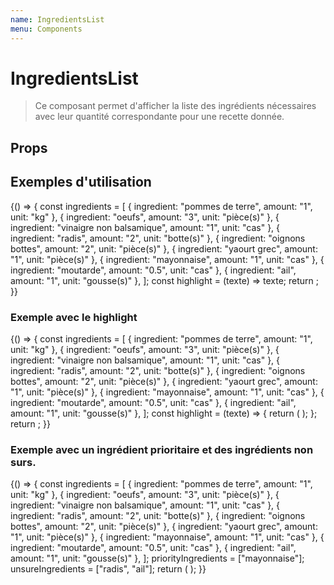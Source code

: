 ```yaml
---
name: IngredientsList
menu: Components
---
```


# IngredientsList


> Ce composant permet d'afficher la liste des ingrédients nécessaires avec leur quantité correspondante pour une recette donnée.

## Props

<Props of={IngredientsList} />

## Exemples d'utilisation

<Playground>
  {() => {
    const ingredients = [
      { ingredient: "pommes de terre", amount: "1", unit: "kg" },
      { ingredient: "oeufs", amount: "3", unit: "pièce(s)" },
      { ingredient: "vinaigre non balsamique", amount: "1", unit: "cas" },
      { ingredient: "radis", amount: "2", unit: "botte(s)" },
      { ingredient: "oignons bottes", amount: "2", unit: "pièce(s)" },
      { ingredient: "yaourt grec", amount: "1", unit: "pièce(s)" },
      { ingredient: "mayonnaise", amount: "1", unit: "cas" },
      { ingredient: "moutarde", amount: "0.5", unit: "cas" },
      { ingredient: "ail", amount: "1", unit: "gousse(s)" },
    ];
    const highlight = (texte) => texte;
    return <IngredientsList ingredients={ingredients} highlight={highlight} />;
  }}
</Playground>

### Exemple avec le highlight

<Playground>
  {() => {
    const ingredients = [
      { ingredient: "pommes de terre", amount: "1", unit: "kg" },
      { ingredient: "oeufs", amount: "3", unit: "pièce(s)" },
      { ingredient: "vinaigre non balsamique", amount: "1", unit: "cas" },
      { ingredient: "radis", amount: "2", unit: "botte(s)" },
      { ingredient: "oignons bottes", amount: "2", unit: "pièce(s)" },
      { ingredient: "yaourt grec", amount: "1", unit: "pièce(s)" },
      { ingredient: "mayonnaise", amount: "1", unit: "cas" },
      { ingredient: "moutarde", amount: "0.5", unit: "cas" },
      { ingredient: "ail", amount: "1", unit: "gousse(s)" },
    ];
    const highlight = (texte) => {
      return (
        <Highlighter
          highlightClassName="searchHighlight"
          searchWords={["yaourt", "mo"]}
          textToHighlight={texte}
        />
      );
    };
    return <IngredientsList ingredients={ingredients} highlight={highlight} />;
  }}
</Playground>

### Exemple avec un ingrédient prioritaire et des ingrédients non surs.

<Playground>
  {() => {
    const ingredients = [
      { ingredient: "pommes de terre", amount: "1", unit: "kg" },
      { ingredient: "oeufs", amount: "3", unit: "pièce(s)" },
      { ingredient: "vinaigre non balsamique", amount: "1", unit: "cas" },
      { ingredient: "radis", amount: "2", unit: "botte(s)" },
      { ingredient: "oignons bottes", amount: "2", unit: "pièce(s)" },
      { ingredient: "yaourt grec", amount: "1", unit: "pièce(s)" },
      { ingredient: "mayonnaise", amount: "1", unit: "cas" },
      { ingredient: "moutarde", amount: "0.5", unit: "cas" },
      { ingredient: "ail", amount: "1", unit: "gousse(s)" },
    ];
    priorityIngredients = ["mayonnaise"];
    unsureIngredients = ["radis", "ail"];
    return (
      <IngredientsList
        ingredients={ingredients}
        priorityIngredients={priorityIngredients}
        unsureIngredients={unsureIngredients}
      />
    );
  }}
</Playground>
